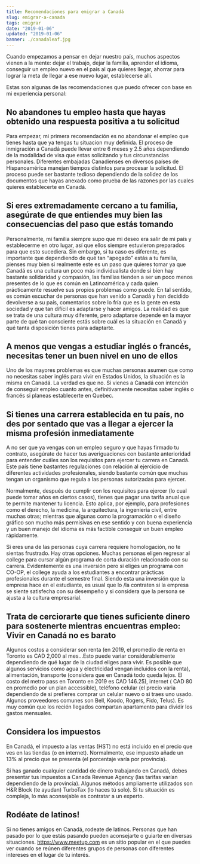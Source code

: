 ```yaml
---
title: Recomendaciones para emigrar a Canadá
slug: emigrar-a-canada
tags: emigrar
date: "2019-01-06"
updated: "2019-01-06"
banner: ./canadaleaf.jpg
---
```


Cuando empezamos a pensar en dejar nuestro país, muchos aspectos vienen a la mente: dejar el trabajo, dejar la familia, aprender el idioma, conseguir un empleo nuevo en el país al que quieres llegar, ahorrar para lograr la meta de llegar a ese nuevo lugar, establecerse allí.

Estas son algunas de las recomendaciones que puedo ofrecer con base en mi experiencia personal:

## No abandones tu empleo hasta que hayas obtenido una respuesta positiva a tu solicitud

Para empezar, mi primera recomendación es no abandonar el empleo que tienes hasta que ya tengas tu situacion muy definida. El proceso de inmigración a Canadá puede llevar entre 6 meses y 2.5 años dependiendo de la modalidad de visa que estas solicitando y tus circunstancias personales. Diferentes embajadas Canadienses en diversos países de Hispanoamérica manejan tiempos distintos para procesar la solicitud. El proceso puede ser bastante tedioso dependiendo de la solidez de los documentos que hayas anexado como prueba de las razones por las cuales quieres establecerte en Canadá.

## Si eres extremadamente cercano a tu familia, asegúrate de que entiendes muy bien las consecuencias del paso que estás tomando

Personalmente, mi familia siempre supo que mi deseo era salir de mi país y establecerme en otro lugar, así que ellos siempre estuvieron preparados para que esto sucediera. Sin embargo, si tu caso es diferente, es importante que dependiendo de qué tan “apegado” estás a tu familia, pienses muy bien si realmente este es un paso que quieres tomar ya que Canadá es una cultura un poco más individualista donde si bien hay bastante solidaridad y compasión, las familias tienden a ser un poco menos presentes de lo que es común en Latinoamérica y cada quien prácticamente resuelve sus propios problemas como puede. En tal sentido, es común escuchar de personas que han venido a Canadá y han decidido devolverse a su país, comentarios sobre lo fría que es la gente en esta sociedad y que tan difícil es adaptarse y hacer amigos. La realidad es que se trata de una cultura muy diferente, pero adaptarse depende en la mayor parte de qué tan consciente estás sobre cuál es la situación en Canadá y qué tanta disposición tienes para adaptarte.

## A menos que vengas a estudiar inglés o francés, necesitas tener un buen nivel en uno de ellos

Uno de los mayores problemas es que muchas personas asumen que como no necesitas saber inglés para vivir en Estados Unidos, la situación es la misma en Canadá. La verdad es que no. Si vienes a Canadá con intención de conseguir empleo cuanto antes, definitivamente necesitas saber inglés o francés si planeas establecerte en Quebec.

## Si tienes una carrera establecida en tu país, no des por sentado que vas a llegar a ejercer la misma profesión inmediatamente

A no ser que ya vengas con un empleo seguro y que hayas firmado tu contrato, asegúrate de hacer tus averiguaciones con bastante anterioridad para entender cuáles son los requisitos para ejercer tu carrera en Canadá. Este país tiene bastantes regulaciones con relación al ejercicio de diferentes actividades profesionales, siendo bastante común que muchas tengan un organismo que regula a las personas autorizadas para ejercer.

Normalmente, después de cumplir con los requisitos para ejercer (lo cual puede tomar años en ciertos casos), tienes que pagar una tarifa anual que te permite mantener tu licencia. Esto aplica, por ejemplo, para profesiones como el derecho, la medicina, la arquitectura, la ingeniería civil, entre muchas otras; mientras que algunas como la programación o el diseño gráfico son mucho más permisivas en ese sentido y con buena experiencia y un buen manejo del idioma es más factible conseguir un buen empleo rápidamente.

Si eres una de las personas cuya carrera requiere homologación, no te sientas frustrado. Hay otras opciones. Muchas personas eligen regresar al college para cursar algún programa de corta duración relacionado con su carrera. Evidentemente es una inversión pero si eliges un programa con CO-OP, el college ayuda a los estudiantes a encontrar prácticas profesionales durante el semestre final. Siendo esta una inversión que la empresa hace en el estudiante, es usual que lo /la contraten si la empresa se siente satisfecha con su desempeño y si considera que la persona se ajusta a la cultura empresarial.

## Trata de cerciorarte que tienes suficiente dinero para sostenerte mientras encuentras empleo: Vivir en Canadá no es barato

Algunos costos a considerar son renta (en 2019, el promedio de renta en Toronto es CAD 2,000 al mes...Esto puede variar considerablemente dependiendo de qué lugar de la ciudad eliges para vivir. Es posible que algunos servicios como agua y electricidad vengan incluidos con la renta), alimentación, transporte (considera que en Canadá todo queda lejos. El costo del metro pass en Toronto en 2019 es CAD 146.25), internet ( CAD 80 en promedio por un plan accessible), teléfono celular (el precio varia dependiendo de si prefieres comprar un celular nuevo o si traes uno usado. Algunos proveedores comunes son Bell, Koodo, Rogers, Fido, Telus). Es muy común que los recién llegados compartan apartamento para dividir los gastos mensuales.

## Considera los impuestos

En Canadá, el impuesto a las ventas (HST) no está incluido en el precio que ves en las tiendas (o en internet). Normalmente, ese impuesto añade un 13% al precio que se presenta (el porcentaje varía por provincia).

Si has ganado cualquier cantidad de dinero trabajando en Canadá, debes presentar tus impuestos a Canada Revenue Agency (las tarifas varían dependiendo de la provincia). Algunos métodos ampliamente utilizados son H&R Block (te ayudan) TurboTax (lo haces tú solo). Si tu situación es compleja, lo más aconsejable es contratar a un experto.

## Rodéate de latinos!

Si no tienes amigos en Canadá, rodeate de latinos. Personas que han pasado por lo que estás pasando pueden aconsejarte o guiarte en diversas situaciones. https://www.meetup.com es un sitio popular en el que puedes ver cuando se reúnen diferentes grupos de personas con diferentes intereses en el lugar de tu interés.
